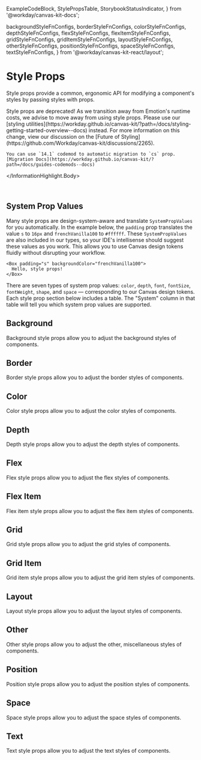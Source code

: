   ExampleCodeBlock,
  StylePropsTable,
  StorybookStatusIndicator,
} from '@workday/canvas-kit-docs';

  backgroundStyleFnConfigs,
  borderStyleFnConfigs,
  colorStyleFnConfigs,
  depthStyleFnConfigs,
  flexStyleFnConfigs,
  flexItemStyleFnConfigs,
  gridStyleFnConfigs,
  gridItemStyleFnConfigs,
  layoutStyleFnConfigs,
  otherStyleFnConfigs,
  positionStyleFnConfigs,
  spaceStyleFnConfigs,
  textStyleFnConfigs,
} from '@workday/canvas-kit-react/layout';


<Meta title="Features/Style Props (deprecated)" />

# Style Props <StorybookStatusIndicator type="deprecated" />

Style props provide a common, ergonomic API for modifying a component's styles by passing styles
with props.

<InformationHighlight className="sb-unstyled" variant="caution">
  <InformationHighlight.Icon />
  <InformationHighlight.Heading> Style props are deprecated!</InformationHighlight.Heading>
  <InformationHighlight.Body>
    As we transition away from Emotion's runtime costs, we advise to move away from using style props. Please use our [styling utilities](https://workday.github.io/canvas-kit/?path=/docs/styling-getting-started-overview--docs) instead. For more information on this change, view our discussion on the [Future of Styling](https://github.com/Workday/canvas-kit/discussions/2265).

    You can use `14.1` codemod to automatic migration to `cs` prop. [Migration Docs](https://workday.github.io/canvas-kit/?path=/docs/guides-codemods--docs)

  </InformationHighlight.Body>
</InformationHighlight>

<br />

## System Prop Values

Many style props are design-system-aware and translate `SystemPropValues` for you automatically. In
the example below, the `padding` prop translates the value `s` to `16px` and `frenchVanilla100` to
`#ffffff`. These `SystemPropValues` are also included in our types, so your IDE's intellisense
should suggest these values as you work. This allows you to use Canvas design tokens fluidly without
disrupting your workflow.

```tsx
<Box padding="s" backgroundColor="frenchVanilla100">
  Hello, style props!
</Box>
```

There are seven types of system prop values: `color`, `depth`, `font`, `fontSize`, `fontWeight`,
`shape`, and `space` — corresponding to our Canvas design tokens. Each style prop section below
includes a table. The "System" column in that table will tell you which system prop values are
supported.

## Background

Background style props allow you to adjust the background styles of components.

<ExampleCodeBlock code={Background} />

<StylePropsTable styleProps={backgroundStyleFnConfigs} />

## Border

Border style props allow you to adjust the border styles of components.

<ExampleCodeBlock code={Border} />

<StylePropsTable styleProps={borderStyleFnConfigs} />

## Color

Color style props allow you to adjust the color styles of components.

<ExampleCodeBlock code={Color} />

<StylePropsTable styleProps={colorStyleFnConfigs} />

## Depth

Depth style props allow you to adjust the depth styles of components.

<ExampleCodeBlock code={Depth} />

<StylePropsTable styleProps={depthStyleFnConfigs} />

## Flex

Flex style props allow you to adjust the flex styles of components.

<ExampleCodeBlock code={FlexExample} />

<StylePropsTable styleProps={flexStyleFnConfigs} />

## Flex Item

Flex item style props allow you to adjust the flex item styles of components.

<ExampleCodeBlock code={FlexItem} />

<StylePropsTable styleProps={flexItemStyleFnConfigs} />

## Grid

Grid style props allow you to adjust the grid styles of components.

<ExampleCodeBlock code={GridExample} />

<StylePropsTable styleProps={gridStyleFnConfigs} />

## Grid Item

Grid item style props allow you to adjust the grid item styles of components.

<ExampleCodeBlock code={GridItem} />

<StylePropsTable styleProps={gridItemStyleFnConfigs} />

## Layout

Layout style props allow you to adjust the layout styles of components.

<ExampleCodeBlock code={Layout} />

<StylePropsTable styleProps={layoutStyleFnConfigs} />

## Other

Other style props allow you to adjust the other, miscellaneous styles of components.

<ExampleCodeBlock code={Other} />

<StylePropsTable styleProps={otherStyleFnConfigs} />

## Position

Position style props allow you to adjust the position styles of components.

<ExampleCodeBlock code={Position} />

<StylePropsTable styleProps={positionStyleFnConfigs} />

## Space

Space style props allow you to adjust the space styles of components.

<ExampleCodeBlock code={Space} />

<StylePropsTable styleProps={spaceStyleFnConfigs} />

## Text

Text style props allow you to adjust the text styles of components.

<ExampleCodeBlock code={Text} />

<StylePropsTable styleProps={textStyleFnConfigs} />
